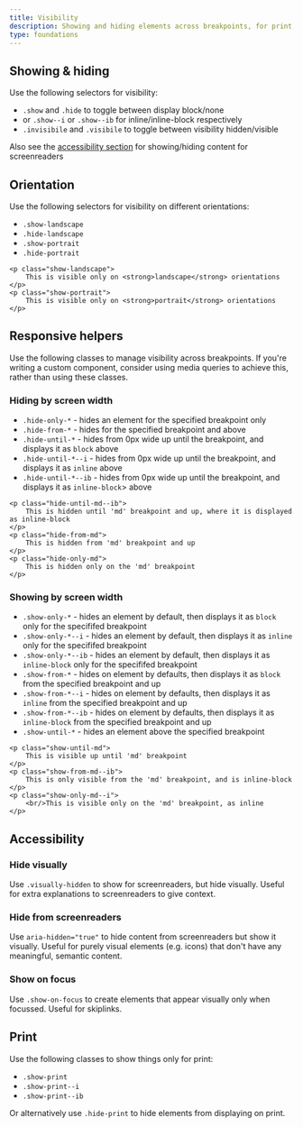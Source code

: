 ```yaml
---
title: Visibility
description: Showing and hiding elements across breakpoints, for print, device orientations and screen readers
type: foundations
---
```


## Showing & hiding

Use the following selectors for visibility:

- `.show` and `.hide` to toggle between display block/none
- or `.show--i` or `.show--ib` for inline/inline-block respectively
- `.invisibile` and `.visibile` to toggle between visibility hidden/visible

Also see the [accessibility section](#accessibility) for showing/hiding content for screenreaders

## Orientation

Use the following selectors for visibility on different orientations:

- `.show-landscape`
- `.hide-landscape`
- `.show-portrait`
- `.hide-portrait`

```
<p class="show-landscape">
    This is visible only on <strong>landscape</strong> orientations
</p>
<p class="show-portrait">
    This is visible only on <strong>portrait</strong> orientations
</p>
```

## Responsive helpers

Use the following classes to manage visibility across breakpoints. If you're writing a custom component, consider using media queries to achieve this, rather than using these classes.

### Hiding by screen width

- `.hide-only-*` - hides an element for the specified breakpoint only
- `.hide-from-*` - hides for the specified breakpoint and above
- `.hide-until-*` - hides from 0px wide up until the breakpoint, and displays it as `block` above
- `.hide-until-*--i` - hides from 0px wide up until the breakpoint, and displays it as `inline` above
- `.hide-until-*--ib` - hides from 0px wide up until the breakpoint, and displays it as `inline-block`> above

```
<p class="hide-until-md--ib">
    This is hidden until 'md' breakpoint and up, where it is displayed as inline-block
</p>
<p class="hide-from-md">
    This is hidden from 'md' breakpoint and up
</p>
<p class="hide-only-md">
    This is hidden only on the 'md' breakpoint
</p>
```

### Showing by screen width

- `.show-only-*` - hides an element by default, then displays it as `block` only for the specififed breakpoint
- `.show-only-*--i` - hides an element by default, then displays it as `inline` only for the specififed breakpoint
- `.show-only-*--ib` - hides an element by default, then displays it as `inline-block` only for the specififed breakpoint
- `.show-from-*` - hides on element by defaults, then displays it as `block` from the specified breakpoint and up
- `.show-from-*--i` - hides on element by defaults, then displays it as `inline` from the specified breakpoint and up
- `.show-from-*--ib` - hides on element by defaults, then displays it as `inline-block` from the specified breakpoint and up
- `.show-until-*` - hides an element above the specified breakpoint

```
<p class="show-until-md">
    This is visible up until 'md' breakpoint
</p>
<p class="show-from-md--ib">
    This is only visible from the 'md' breakpoint, and is inline-block
</p>
<p class="show-only-md--i">
    <br/>This is visible only on the 'md' breakpoint, as inline
</p>
```

## Accessibility

### Hide visually

Use `.visually-hidden` to show for screenreaders, but hide visually.
Useful for extra explanations to screenreaders to give context.

### Hide from screenreaders

Use `aria-hidden="true"` to hide content from screenreaders but show it visually.
Useful for purely visual elements (e.g. icons) that don't have any meaningful, semantic content.

### Show on focus

Use `.show-on-focus` to create elements that appear visually only when focussed. Useful for skiplinks.

## Print

Use the following classes to show things only for print:

- `.show-print`
- `.show-print--i`
- `.show-print--ib`

Or alternatively use `.hide-print` to hide elements from displaying on print.
